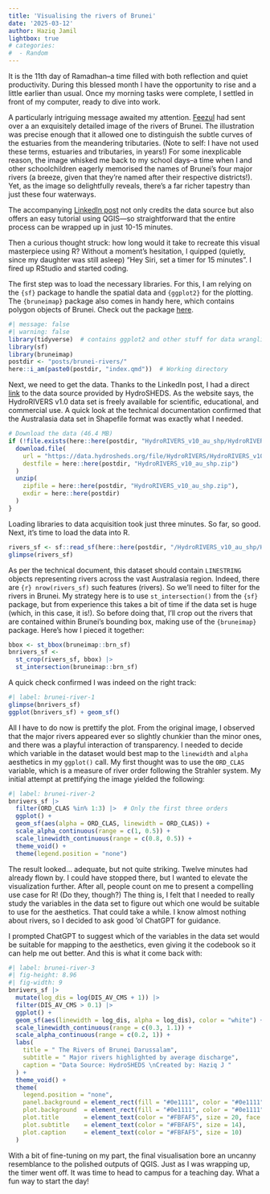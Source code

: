 ```yaml
---
title: 'Visualising the rivers of Brunei'
date: '2025-03-12'
author: Haziq Jamil
lightbox: true
# categories: 
#  - Random
---
```


It is the 11th day of Ramadhan--a time filled with both reflection and quiet productivity.
During this blessed month I have the opportunity to rise and a little earlier than usual.
Once my morning tasks were complete, I settled in front of my computer, ready to dive into work.

A particularly intriguing message awaited my attention.
[Feezul](https://hafeezulrzq.github.io) had sent over a an exquisitely detailed image of the rivers of Brunei. 
The illustration was precise enough that it allowed one to distinguish the subtle curves of the estuaries from the meandering tributaries. 
(Note to self: I have not used these terms, estuaries and tributaries, in years!)
For some inexplicable reason, the image whisked me back to my school days--a time when I and other schoolchildren eagerly memorised the names of Brunei’s four major rivers (a breeze, given that they’re named after their respective districts!). 
Yet, as the image so delightfully reveals, there’s a far richer tapestry than just these four waterways.

The accompanying [LinkedIn post](https://www.linkedin.com/posts/nur-fatin-nazihah-j-5aa5b322b_qgis-activity-7303345423539220480-ka87/?utm_source=share&utm_medium=member_desktop&rcm=ACoAADQkdt4Brxe1zv7dabM9NmKh8ki6Rq_Bhpk) not only credits the data source but also offers an easy tutorial using QGIS—so straightforward that the entire process can be wrapped up in just 10-15 minutes.

Then a curious thought struck: how long would it take to recreate this visual masterpiece using R?
Without a moment's hesitation, I quipped (quietly, since my daughter was still asleep)
"Hey Siri, set a timer for 15 minutes".
I fired up RStudio and started coding.

The first step was to load the necessary libraries.
For this, I am relying on the `{sf}` package to handle the spatial data and `{ggplot2}` for the plotting.
The `{bruneimap}` package also comes in handy here, which contains polygon objects of Brunei.
Check out the package [here](https://github.com/bruneiverse/bruneimap).


```r
#| message: false
#| warning: false
library(tidyverse)  # contains ggplot2 and other stuff for data wrangling
library(sf)
library(bruneimap)
postdir <- "posts/brunei-rivers/"
here::i_am(paste0(postdir, "index.qmd"))  # Working directory
```

Next, we need to get the data.
Thanks to the LinkedIn post, I had a direct [link](https://www.hydrosheds.org/products/hydrorivers#downloads) to the data source provided by HydroSHEDS.
As the website says, the HydroRIVERS v1.0 data set is freely available for scientific, educational, and commercial use.
A quick look at the technical documentation confirmed that the Australasia data set in Shapefile format was exactly what I needed.

```r
# Download the data (46.4 MB)
if (!file.exists(here::here(postdir, "HydroRIVERS_v10_au_shp/HydroRIVERS_v10_au.shp"))) {
  download.file(
    url = "https://data.hydrosheds.org/file/HydroRIVERS/HydroRIVERS_v10_au_shp.zip",
    destfile = here::here(postdir, "HydroRIVERS_v10_au_shp.zip")
  )
  unzip(
    zipfile = here::here(postdir, "HydroRIVERS_v10_au_shp.zip"), 
    exdir = here::here(postdir)
  )
}
```

Loading libraries to data acquisition took just three minutes. 
So far, so good.
Next, it's time to load the data into R.

```r
rivers_sf <- sf::read_sf(here::here(postdir, "/HydroRIVERS_v10_au_shp/HydroRIVERS_v10_au.shp"))
glimpse(rivers_sf)
```

As per the technical document, this dataset should contain `LINESTRING` objects representing rivers across the vast Australasia region.
Indeed, there are `{r} nrow(rivers_sf)` such features (rivers).
So we'll need to filter for the rivers in Brunei.
My strategy here is to use `st_intersection()` from the `{sf}` package, but from experience this takes a bit of time if the data set is huge (which, in this case, it is!).
So before doing that, I'll crop out the rivers that are contained within Brunei's bounding box, making use of the `{bruneimap}` package.
Here’s how I pieced it together:

```r
bbox <- st_bbox(bruneimap::brn_sf)
bnrivers_sf <-
  st_crop(rivers_sf, bbox) |>
  st_intersection(bruneimap::brn_sf)
```

A quick check confirmed I was indeed on the right track:

```r
#| label: brunei-river-1
glimpse(bnrivers_sf)
ggplot(bnrivers_sf) + geom_sf()
```
 
All I have to do now is prettify the plot.
From the original image, I observed that the major rivers appeared ever so slightly chunkier than the minor ones, and there was a playful interaction of transparency. I needed to decide which variable in the dataset would best map to the `linewidth` and `alpha` aesthetics in my `ggplot()` call.
My first thought was to use the `ORD_CLAS` variable, which is a measure of river order following the Strahler system. 
My initial attempt at prettifying the image yielded the following:

```r
#| label: brunei-river-2
bnrivers_sf |>
  filter(ORD_CLAS %in% 1:3) |>  # Only the first three orders
  ggplot() +
  geom_sf(aes(alpha = ORD_CLAS, linewidth = ORD_CLAS)) +
  scale_alpha_continuous(range = c(1, 0.5)) +
  scale_linewidth_continuous(range = c(0.8, 0.5)) +
  theme_void() +
  theme(legend.position = "none")
```

The result looked… adequate, but not quite striking. 
Twelve minutes had already flown by. 
I could have stopped there, but I wanted to elevate the visualization further. 
After all, people count on me to present a compelling use case for R! (Do they, though?)
The thing is, I felt that I needed to really study the variables in the data set to figure out which one would be suitable to use for the aesthetics.
That could take a while.
I know almost nothing about rivers, so I decided to ask good 'ol ChatGPT for guidance.

I prompted ChatGPT to suggest which of the variables in the data set would be suitable for mapping to the aesthetics, even giving it the codebook so it can help me out better.
And this is what it come back with:

```r
#| label: brunei-river-3
#| fig-height: 8.96
#| fig-width: 9
bnrivers_sf |>
  mutate(log_dis = log(DIS_AV_CMS + 1)) |>
  filter(DIS_AV_CMS > 0.1) |>
  ggplot() +
  geom_sf(aes(linewidth = log_dis, alpha = log_dis), color = "white") +
  scale_linewidth_continuous(range = c(0.3, 1.1)) +
  scale_alpha_continuous(range = c(0.2, 1)) +
  labs(
    title = " The Rivers of Brunei Darussalam",
    subtitle = " Major rivers highlighted by average discharge",
    caption = "Data Source: HydroSHEDS \nCreated by: Haziq J "
  ) +
  theme_void() +
  theme(
    legend.position = "none",
    panel.background = element_rect(fill = "#0e1111", color = "#0e1111"),
    plot.background  = element_rect(fill = "#0e1111", color = "#0e1111"),
    plot.title       = element_text(color = "#FBFAF5", size = 20, face = "bold"),
    plot.subtitle    = element_text(color = "#FBFAF5", size = 14),
    plot.caption     = element_text(color = "#FBFAF5", size = 10)
  )
```

With a bit of fine-tuning on my part, the final visualisation bore an uncanny resemblance to the polished outputs of QGIS. 
Just as I was wrapping up, the timer went off.
It was time to head to campus for a teaching day.
What a fun way to start the day!